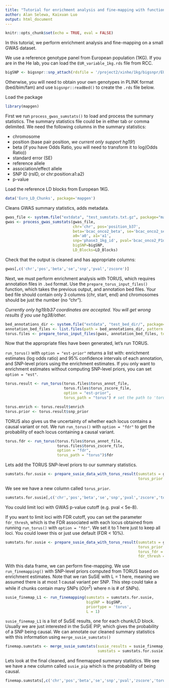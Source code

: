 ```yaml
---
title: "Tutorial for enrichment analysis and fine-mapping with functional priors"
author: Alan Selewa, Kaixuan Luo
output: html_document
---
```


```r
knitr::opts_chunk$set(echo = TRUE, eval = FALSE)
```

In this tutorial, we perform enrichment analysis and fine-mapping on a small GWAS dataset.

We use a reference genotype panel from European population (1KG). If you are in the He lab, 
you can load the `EUR_variable_1kg.rds` file from RCC. 

```r
bigSNP <- bigsnpr::snp_attach(rdsfile = '/project2/xinhe/1kg/bigsnpr/EUR_variable_1kg.rds')
```

Otherwise, you will need to obtain your own genotypes in PLINK format (bed/bim/fam) 
and use `bigsnpr::readBed()` to create the `.rds` file below.

Load the package
```r
library(mapgen)
```

First we run `process_gwas_sumstats()` to load and process the summary statistics.
The summary statistics file could be in either tab or comma delimited.
We need the following columns in the summary statistics:  

* chromosome
* position (base pair position, *we current only support hg19!*)  
* beta (if you have Odds Ratio, you will need to transform it to log(Odds Ratio))  
* standard error (SE)  
* reference allele
* association/effect allele
* SNP ID (rsID, or chr:position:a1:a2)  
* p-value

Load the reference LD blocks from European 1KG. 
```r
data('Euro_LD_Chunks', package='mapgen')
```

Cleans GWAS summary statistics, adds metadata.
```r
gwas_file <- system.file("extdata", "test_sumstats.txt.gz", package="mapgen")
gwas <- process_gwas_sumstats(gwas_file, 
                              chr='chr', pos='position_b37', 
                              beta='bcac_onco2_beta', se='bcac_onco2_se',
                              a0='a0', a1='a1', 
                              snp='phase3_1kg_id', pval='bcac_onco2_P1df_Wald',
                              bigSNP=bigSNP,
                              LD_Blocks=LD_Blocks)
```

Check that the output is cleaned and has appropriate columns:
```r
gwas[,c('chr','pos','beta','se','snp','pval','zscore')]
```


Next, we must perform enrichment analysis with TORUS, 
which requires annotation files in `.bed` format. 
Use the `prepare_torus_input_files()` function, which takes the previous output, 
and annotation bed files. 
Your bed file should contain only 3 columns (chr, start, end) and 
chromosomes should be just the number (no "chr"). 

*Currently only hg19/b37 coordinates are accepted. You will get wrong results if you use hg38/other.*

```r
bed_annotations_dir <- system.file("extdata", "test_bed_dir/", package="mapgen")
annotation_bed_files <- list.files(path = bed_annotations_dir, pattern = "*.bed", full.names = TRUE)
torus.files <- prepare_torus_input_files(gwas, annotation_bed_files, torus_input_dir = "./torus_input")
```

Now that the appropriate files have been generated, let's run TORUS. 

`run_torus()` with `option = "est-prior"` returns a list with: 
enrichment estimates (log odds ratio) and 95% confidence intervals of each annotation, 
and SNP-level priors using the enrichment estimates.
If you only want to enrichment estimates without computing SNP-level priors, 
you can set `option = "est"`.
```r
torus.result <- run_torus(torus.files$torus_annot_file, 
                          torus.files$torus_zscore_file,
                          option = "est-prior",
                          torus_path = "torus") # set the path to 'torus' executable.

torus.enrich <- torus.result$enrich
torus.prior <- torus.result$snp_prior
```

TORUS also gives us the uncertainty of whether each locus contains a causal variant or not. 
We run `run_torus()` with `option = "fdr"` to get the probability of each locus containing a causal variant. 
```r
torus.fdr <- run_torus(torus.files$torus_annot_file, 
                       torus.files$torus_zscore_file,
                       option = "fdr",
                       torus_path = "torus")$fdr
```

Lets add the TORUS SNP-level priors to our summary statistics. 
```r
sumstats.for.susie <- prepare_susie_data_with_torus_result(sumstats = gwas, 
                                                           torus_prior = torus.prior)
```

We see we have a new column called `torus_prior`.
```r
sumstats.for.susie[,c('chr','pos','beta','se','snp','pval','zscore','torus_prior')]
```

You could limit loci with GWAS p-value cutoff (e.g. pval < 5e-8).

If you want to limit loci with FDR cutoff, you can set the parameter `fdr_thresh`, 
which is the FDR associated with each locus obtained from running `run_torus()` with `option = "fdr"`. 
We set it to 1 here just to keep all loci. You could lower this or just use default (FDR < 10%).
```r
sumstats.for.susie <- prepare_susie_data_with_torus_result(sumstats = gwas, 
                                                           torus_prior = torus.prior, 
                                                           torus_fdr = torus.fdr, 
                                                           fdr_thresh = 1)
```

With this data frame, we can perform fine-mapping. 
We use `run_finemapping()` with SNP-level priors computed from TORUS based on enrichment estimates.
Note that we ran SuSiE with L = 1 here, meaning we assumed there is at most 1 causal variant per SNP. 
This step could take a while if chunks contain many SNPs ($O(n^2)$ where n is # of SNPs). 

```r
susie_finemap_L1 <- run_finemapping(sumstats = sumstats.for.susie, 
                                    bigSNP = bigSNP, 
                                    priortype = 'torus', 
                                    L = 1)
```

`susie_finemap_L1` is a list of SuSiE results, one for each chunk/LD block. 
Usually we are just interested in the SuSiE PIP, 
which gives the probability of a SNP being causal. 
We can annotate our cleaned summary statistics with this information using `merge_susie_sumstats()`

```r
finemap.sumstats <- merge_susie_sumstats(susie_results = susie_finemap_L1, 
                                         sumstats = sumstats.for.susie)
```

Lets look at the final cleaned, and finemapped summary statistics. 
We see we have a new column called `susie_pip` which is the probability of being causal. 

```r
finemap.sumstats[,c('chr','pos','beta','se','snp','pval','zscore','torus_prior','susie_pip')]
```

